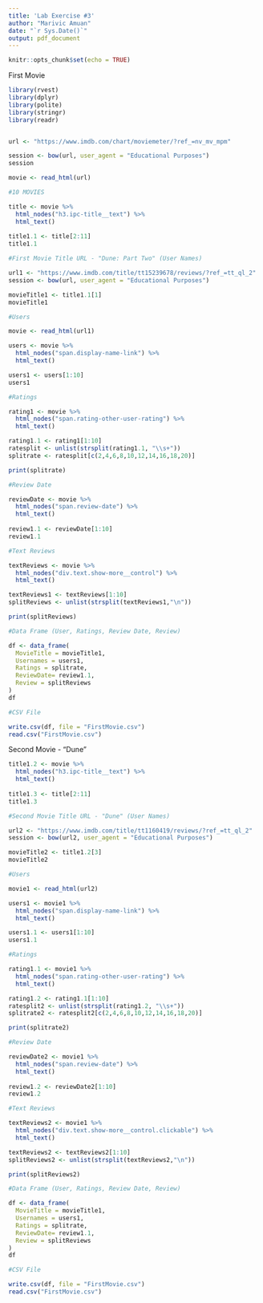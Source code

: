 ```yaml
---
title: 'Lab Exercise #3'
author: "Marivic Amuan"
date: "`r Sys.Date()`"
output: pdf_document
---
```


```r
knitr::opts_chunk$set(echo = TRUE)
```
First Movie
```r
library(rvest)
library(dplyr)
library(polite)
library(stringr)
library(readr)


url <- "https://www.imdb.com/chart/moviemeter/?ref_=nv_mv_mpm"

session <- bow(url, user_agent = "Educational Purposes")
session

movie <- read_html(url)

#10 MOVIES

title <- movie %>%
  html_nodes("h3.ipc-title__text") %>%
  html_text()
  
title1.1 <- title[2:11]
title1.1

#First Movie Title URL - "Dune: Part Two" (User Names)

url1 <- "https://www.imdb.com/title/tt15239678/reviews/?ref_=tt_ql_2"
session <- bow(url, user_agent = "Educational Purposes")

movieTitle1 <- title1.1[1]
movieTitle1

#Users

movie <- read_html(url1)

users <- movie %>%
  html_nodes("span.display-name-link") %>%
  html_text()

users1 <- users[1:10]
users1

#Ratings

rating1 <- movie %>%
  html_nodes("span.rating-other-user-rating") %>%
  html_text()

rating1.1 <- rating1[1:10]
ratesplit <- unlist(strsplit(rating1.1, "\\s+"))
splitrate <- ratesplit[c(2,4,6,8,10,12,14,16,18,20)]

print(splitrate)

#Review Date

reviewDate <- movie %>%
  html_nodes("span.review-date") %>%
  html_text()
  
review1.1 <- reviewDate[1:10]
review1.1

#Text Reviews

textReviews <- movie %>%
  html_nodes("div.text.show-more__control") %>%
  html_text()

textReviews1 <- textReviews[1:10]
splitReviews <- unlist(strsplit(textReviews1,"\n"))

print(splitReviews)

#Data Frame (User, Ratings, Review Date, Review)

df <- data_frame(
  MovieTitle = movieTitle1,
  Usernames = users1,
  Ratings = splitrate,
  ReviewDate= review1.1,
  Review = splitReviews
)
df

#CSV File

write.csv(df, file = "FirstMovie.csv")
read.csv("FirstMovie.csv")
```
Second Movie - "Dune"
```r
title1.2 <- movie %>%
  html_nodes("h3.ipc-title__text") %>%
  html_text()
  
title1.3 <- title[2:11]
title1.3

#Second Movie Title URL - "Dune" (User Names)

url2 <- "https://www.imdb.com/title/tt1160419/reviews/?ref_=tt_ql_2"
session <- bow(url2, user_agent = "Educational Purposes")

movieTitle2 <- title1.2[3]
movieTitle2

#Users

movie1 <- read_html(url2)

users1 <- movie1 %>%
  html_nodes("span.display-name-link") %>%
  html_text()

users1.1 <- users1[1:10]
users1.1

#Ratings

rating1.1 <- movie1 %>%
  html_nodes("span.rating-other-user-rating") %>%
  html_text()

rating1.2 <- rating1.1[1:10]
ratesplit2 <- unlist(strsplit(rating1.2, "\\s+"))
splitrate2 <- ratesplit2[c(2,4,6,8,10,12,14,16,18,20)]

print(splitrate2)

#Review Date

reviewDate2 <- movie1 %>%
  html_nodes("span.review-date") %>%
  html_text()
  
review1.2 <- reviewDate2[1:10]
review1.2

#Text Reviews

textReviews2 <- movie1 %>%
  html_nodes("div.text.show-more__control.clickable") %>%
  html_text()

textReviews2 <- textReviews2[1:10]
splitReviews2 <- unlist(strsplit(textReviews2,"\n"))

print(splitReviews2)

#Data Frame (User, Ratings, Review Date, Review)

df <- data_frame(
  MovieTitle = movieTitle1,
  Usernames = users1,
  Ratings = splitrate,
  ReviewDate= review1.1,
  Review = splitReviews
)
df

#CSV File

write.csv(df, file = "FirstMovie.csv")
read.csv("FirstMovie.csv")
```




